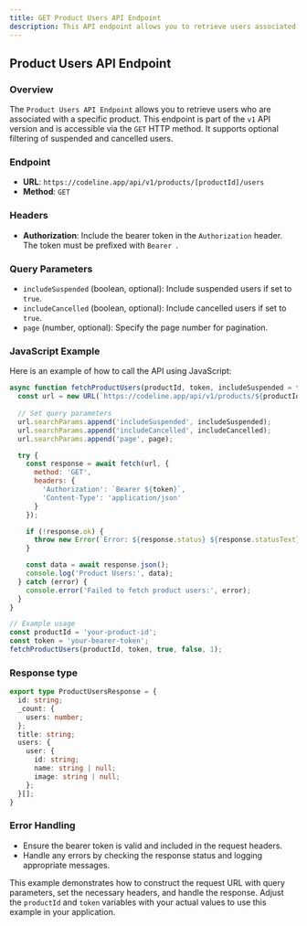 ```yaml
---
title: GET Product Users API Endpoint
description: This API endpoint allows you to retrieve users associated with a specific product.
---
```


## Product Users API Endpoint

### Overview

The `Product Users API Endpoint` allows you to retrieve users who are associated with a specific product. This endpoint is part of the `v1` API version and is accessible via the `GET` HTTP method. It supports optional filtering of suspended and cancelled users.

### Endpoint

- **URL**: `https://codeline.app/api/v1/products/[productId]/users`
- **Method**: `GET`

### Headers

- **Authorization**: Include the bearer token in the `Authorization` header. The token must be prefixed with `Bearer `.

### Query Parameters

- `includeSuspended` (boolean, optional): Include suspended users if set to `true`.
- `includeCancelled` (boolean, optional): Include cancelled users if set to `true`.
- `page` (number, optional): Specify the page number for pagination.

### JavaScript Example

Here is an example of how to call the API using JavaScript:

````javascript
async function fetchProductUsers(productId, token, includeSuspended = false, includeCancelled = false, page = 0) {
  const url = new URL(`https://codeline.app/api/v1/products/${productId}/users`);
  
  // Set query parameters
  url.searchParams.append('includeSuspended', includeSuspended);
  url.searchParams.append('includeCancelled', includeCancelled);
  url.searchParams.append('page', page);

  try {
    const response = await fetch(url, {
      method: 'GET',
      headers: {
        'Authorization': `Bearer ${token}`,
        'Content-Type': 'application/json'
      }
    });

    if (!response.ok) {
      throw new Error(`Error: ${response.status} ${response.statusText}`);
    }

    const data = await response.json();
    console.log('Product Users:', data);
  } catch (error) {
    console.error('Failed to fetch product users:', error);
  }
}

// Example usage
const productId = 'your-product-id';
const token = 'your-bearer-token';
fetchProductUsers(productId, token, true, false, 1);
````

### Response type

```ts
export type ProductUsersResponse = {
  id: string;
  _count: {
    users: number;
  };
  title: string;
  users: {
    user: {
      id: string;
      name: string | null;
      image: string | null;
    };
  }[];
}
```

### Error Handling

- Ensure the bearer token is valid and included in the request headers.
- Handle any errors by checking the response status and logging appropriate messages.

This example demonstrates how to construct the request URL with query parameters, set the necessary headers, and handle the response. Adjust the `productId` and `token` variables with your actual values to use this example in your application.